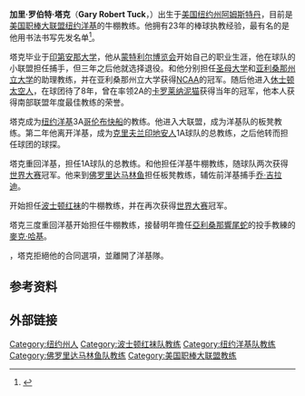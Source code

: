 {{Infobox MLB player|
name=加里·塔克|
image=Gary Tuck.jpg|
width=200|
caption=|
position=|
team=|
number=|
bats=右|
throws=右|
birthdate={{birth_date_and_age|1954|9|6|mf=y}}|
birthplace=[[紐約州|紐約州]][[阿姆斯特丹|阿姆斯特丹]]|
|teams=<nowiki></nowiki>
'''作为教练'''
* [[紐約洋基|紐約洋基]]板凳教練(1990年)
* [[紐約洋基|紐約洋基]]牛棚教練(1998年–1999年)
* [[佛羅里達馬林魚|佛羅里達馬林魚]]板凳教練(2006年)
* [[波士頓紅襪|波士頓紅襪]]牛棚教練(2007年–2012年)
* [[紐約洋基|紐約洋基]]牛棚教練(2014年–2015年)
|highlights=<nowiki></nowiki>
* 3次[[世界大赛|世界大赛]]冠军 （1998、1999、2007）
}}
'''加里·罗伯特·塔克'''（'''Gary Robert Tuck'''，{{bd|1954年|9月6日|||Tuck, Gary}}）出生于[[美国|美国]][[纽约州|纽约州]][[阿姆斯特丹|阿姆斯特丹]]，目前是[[美国职棒大联盟|美国职棒大联盟]][[纽约洋基|纽约洋基]]的牛棚教练。他拥有23年的棒球执教经验，最有名的是他用书法书写先发名单<ref>{{cite web | url = http://sports.espn.go.com/espn/page2/story?page=hruby/061227 | title = More laughter, more tears | author = Patrick Hruby | publisher = [[ESPN|ESPN]] | date = 2006-12-21 | accessdate = 2010-07-18 | archive-date = 2011-05-24 | archive-url = https://web.archive.org/web/20110524194022/http://sports.espn.go.com/espn/page2/story?page=hruby%2F061227 | dead-url = no }}</ref>。

塔克毕业于[[印第安那大学|印第安那大学]]，他从[[华盛顿国民|蒙特利尔博览会]]开始自己的职业生涯，他在球队的小联盟担任捕手，但三年之后他就选择退役。{{by|1980年}}和{{by|1981年}}他分别担任[[圣母大学|圣母大学]]和[[亚利桑那州立大学|亚利桑那州立大学]]的助理教练，并在亚利桑那州立大学获得[[NCAA|NCAA]]的冠军。随后他进入[[休士顿太空人|休士顿太空人]]，在球团待了8年，曾在{{by|1986年}}率领2A的[[卡罗莱纳泥猫|卡罗莱纳泥猫]]获得当年的冠军，他本人获得南部联盟年度最佳教练的荣誉。

{{by|1989年}}塔克成为[[纽约洋基|纽约洋基]]3A[[哥伦布快船|哥伦布快船]]的教练。{{MLBy|1990年}}他进入大联盟，成为洋基队的板凳教练。第二年他离开洋基，成为[[克里夫兰印地安人|克里夫兰印地安人]]1A球队的总教练，之后他转而担任球团的球探。

{{by|1996年}}塔克重回洋基，担任1A球队的总教练。{{MLBy|1998年}}和{{MLBy|1999年}}他担任洋基牛棚教练，随球队两次获得[[世界大赛|世界大赛]]冠军。{{MLBy|2006年}}他来到[[佛罗里达马林鱼|佛罗里达马林鱼]]担任板凳教练，辅佐前洋基捕手[[乔·吉拉迪|乔·吉拉迪]]。

{{MLBy|2007年}}开始担任[[波士顿红袜|波士顿红袜]]的牛棚教练，并在{{MLBy|2007年}}再次获得[[2007年世界大赛|世界大赛]]冠军。

{{MLBy|2014年}}塔克三度重回洋基开始担任牛棚教练，接替明年擔任[[亞利桑那響尾蛇|亞利桑那響尾蛇]]的投手教練的[[麥克·哈基|麥克·哈基]]。

{{MLBy|2015年}}，塔克拒絕他的合同選項，並離開了洋基隊。

== 参考资料 ==
{{reflist}}

== 外部链接 ==
{{baseballstats|cube=t/gary-tuck}}

{{s-start-collapsible|header={{s-sports}}}}
{{succession box | title = [[纽约洋基|纽约洋基]]牛棚教练 | years = {{MLBy|1990年}}<br>{{MLBy|2014年}}–{{MLBy|2015年}} | before = [[马克·康纳|马克·康纳]]<br>[[麥克·哈基|麥克·哈基]] | after = [[马克·希尔|马克·希尔]]<br>[[麥克·哈基|麥克·哈基]]}}
{{succession box | title = [[佛罗里达马林鱼|佛罗里达马林鱼]]板凳教练 | years = {{MLBy|2006年}} | before = [[哈利·邓洛普|哈利·邓洛普]] | after = [[卡洛斯·托斯卡|卡洛斯·托斯卡]]}}
{{succession box | title = [[波士顿红袜|波士顿红袜]]牛棚教练 | years = {{MLBy|2007年}}－{{MLBy|2012年}} | before = [[艾尔·尼珀|艾尔·尼珀]] | after = [[丹納·勒凡吉|丹納·勒凡吉]]}}
{{end box}}

{{DEFAULTSORT:Tuck, Gary}}
[[Category:纽约州人|Category:纽约州人]]
[[Category:波士顿红袜队教练|Category:波士顿红袜队教练]]
[[Category:纽约洋基队教练|Category:纽约洋基队教练]]
[[Category:佛罗里达马林鱼队教练|Category:佛罗里达马林鱼队教练]]
[[Category:美国职棒大联盟教练|Category:美国职棒大联盟教练]]